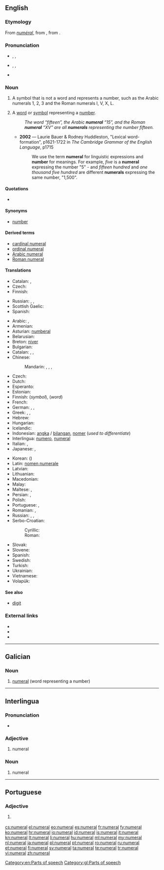 {{also|numéral}}
==English==
{{wikipedia}}

===Etymology===
From {{etyl|frm}} ''[[numéral]]'', from {{etyl|la}} {{term|numeralis|numerālis|pertaining to a number|lang=la}}, from {{term|numerus||a number|lang=la}}.

===Pronunciation===
* {{a|RP}} {{enPR|nyo͞o'mərəl}}, {{IPA|/ˈnjuːməɹəl/}}, {{X-SAMPA|/'nju:m@r@l/}}
* {{a|US}} {{enPR|no͞o'mərəl}}, {{IPA|/ˈnumɝəl/}}, {{X-SAMPA|/'num3r@l/}}
* {{audio|en-us-numeral.ogg|Audio (US)}}

===Noun===
{{en-noun}}

# A symbol that is not a word and represents a number, such as the Arabic numerals 1, 2, 3 and the Roman numerals I, V, X, L.
# {{linguistics}} A [[word]] or [[symbol]] representing a [[number]].
#: ''The word “fifteen”, the Arabic '''numeral''' “15”, and the Roman '''numeral''' “XV” are all '''numerals''' representing the number fifteen.''
#* '''2002''' — Laurie Bauer & Rodney Huddleston, "Lexical word-formation", p1621-1722 in ''The Cambridge Grammar of the English Language'', p1715
#*: We use the term '''numeral''' for linguistic expressions and '''number''' for meanings.  For example, ''five'' is a '''numeral''' expressing the number "5" - and ''fifteen hundred'' and ''one thousand five hundred'' are different '''numerals''' expressing the same number, "1,500".

====Quotations====
* {{seeCites}}

====Synonyms====
* {{sense|word or symbol representing a number}} [[number]]

====Derived terms====
* [[cardinal numeral]]
* [[ordinal numeral]]
* [[Arabic numeral]]
* [[Roman numeral]]

====Translations====
{{trans-top|non-word symbol that represents a number}}
* Catalan: {{t|ca|número|m}}, {{t|ca|xifra}}
* Czech: {{t+|cs|číslice|f}}
* Finnish: {{t+|fi|numero}}
{{trans-mid}}
* Russian: {{t+|ru|цифра|f|tr=cífra}}, {{t|ru|число|n|tr=čisló|sc=Cyrl}}, {{t|ru|номер|m|tr=nómer|sc=Cyrl}}
* Scottish Gaelic: {{t-|gd|figear|m|xs=Scottish Gaelic}}
* Spanish: {{t|es|número|m}}
{{trans-bottom}}

{{trans-top|word or symbol representing a number}}
* Arabic: {{t-|ar|عدد|m|tr=ʿádad}}, {{t-|ar|رقم|m|tr=ráqam, raqm}}
* Armenian: {{t-|hy|թվական|tr=t'vakan}}
* Asturian: [[numberal]]
* Belarusian: {{t|be|лічэбнік|m|tr=ličébnik|sc=Cyrl}}
* Breton: [[niver]] {{m}}
* Bulgarian: {{t|bg|числително име|n|tr=čislítelno íme|sc=Cyrl}}
* Catalan: {{t|ca|número|m}}, {{t|ca|xifra|f}}, {{t|ca|numeral|m}}
* Chinese:
*: Mandarin: {{t+|cmn|數詞|sc=Hani}},  {{t|cmn|数词|tr=shùcí|sc=Hani}},  {{t+|cmn|數字|sc=Hani}},  {{t+|cmn|数字|tr=shùzì|sc=Hani}}
* Czech: {{t-|cs|číslovka|f}}
* Dutch: {{t+|nl|telwoord|n}}
* Esperanto: {{t+|eo|numeralo|xs=Esperanto}}
* Estonian: {{t|et|arvsõna}}
* Finnish: {{t+|fi|numero}} (''symbol''), {{t+|fi|numeraali}} (''word'')
* French: {{t+|fr|chiffre|m}}
* German: {{t+|de|Zahl|f}}, {{t+|de|Ziffer|f}}, {{t|de|Zahlwort|n}}
* Greek: {{t+|el|αριθμός|m|tr=arithmós}}, {{t+|el|νούμερο|n|tr=noúmero}}, {{t+|el|ψηφίο|n|tr=psephío}}
* Hebrew: {{t|he|ספרה|f|tr=sifra|sc=Hebr}}
* Hungarian: {{t|hu|számnév}}
* Icelandic: {{t+|is|töluorð|n}}
* Indonesian: [[angka]] / [[bilang|bilangan]], [[nomer]] (''used to differentiate'')
* Interlingua: [[numero#Interlingua|numero]], [[numeral#Interlingua|numeral]]
* Italian: {{t+|it|numero|m}}, {{t+|it|cifra|f}}
* Japanese: {{t|ja|数字|tr=すうじ, sūji|sc=Jpan}}, {{t|ja|数詞|tr=すうし, sūshi|sc=Jpan}}
{{trans-mid}}
* Korean: {{t|ko|숫자|tr=sutja|sc=Kore}} ({{t|ko|數字|sc=Kore}})
* Latin: [[nomen numerale]]
* Latvian: {{t|lv|skaitļa vārds }}
* Lithuanian: {{t|lt|skaitvardis|m}}
* Macedonian: {{t|mk|број|m|tr=broj|sc=Cyrl}}
* Malay: {{t+|ms|angka|xs=Malay}}
* Maltese: {{t+|mt|numru|xs=Maltese}}, {{t-|mt|ċifra|xs=Maltese}}
* Persian: {{t|fa|عدد|tr='adad|sc=fa-Arab}}, {{t|fa|رقم|tr=raqam|sc=fa-Arab}}
* Polish: {{t+|pl|liczebnik|m}}
* Portuguese: {{t+|pt|número}}, {{t+|pt|numeral}}
* Romanian: {{t+|ro|număr|n}}, {{t+|ro|numeral|n}}
* Russian: {{t+|ru|числительное|tr=čislítelʹnoje}},  {{t-|ru|имя числительное|n|tr=ímja čislítelʹnoje}},  {{t+|ru|цифра|f|tr=cífra}}
* Serbo-Croatian:
*: Cyrillic: {{t|sh|број|m}}
*: Roman: {{t|sh|broj|m}}
* Slovak: {{t-|sk|číslovka|f}}
* Slovene: {{t-|sl|številka}}
* Spanish: {{t+|es|letra numeral|m}}
* Swedish: {{t+|sv|siffra|c}}
* Turkish: {{t|tr|rakam}}
* Ukrainian: {{t|uk|числівник|m|tr=čyslívnyk|sc=Cyrl}}
* Vietnamese: {{t|vi|chữ số}}
* Volapük: {{t|vo|numavöd}}
{{trans-bottom}}

====See also====
* [[digit]]

===External links===
* {{R:Webster 1913}}
* {{R:Century 1911}}
* {{R:OneLook}}

[[Category:en:Parts of speech]]

----

==Galician==

===Noun===
{{gl-noun|m|numerais}}

# {{grammar|lang=gl}} [[#English|numeral]] (word representing a number)

[[Category:gl:Parts of speech]]

----

==Interlingua==

===Pronunciation===
* {{IPA|/numeˈral/|lang=ia}}

===Adjective===
{{head|ia|adjective}}

# numeral

===Noun===
{{head|ia|noun}}

# numeral

----

==Portuguese==

===Adjective===
{{pt-adj|numera|l|comp=no}}

# {{linguistics|lang=pt}} {{l|en|numeral}}

[[cs:numeral]]
[[el:numeral]]
[[eo:numeral]]
[[es:numeral]]
[[fr:numeral]]
[[fy:numeral]]
[[ko:numeral]]
[[hr:numeral]]
[[io:numeral]]
[[id:numeral]]
[[is:numeral]]
[[it:numeral]]
[[kn:numeral]]
[[lt:numeral]]
[[li:numeral]]
[[hu:numeral]]
[[ml:numeral]]
[[my:numeral]]
[[nl:numeral]]
[[ja:numeral]]
[[pl:numeral]]
[[pt:numeral]]
[[ro:numeral]]
[[ru:numeral]]
[[et:numeral]]
[[fi:numeral]]
[[sv:numeral]]
[[ta:numeral]]
[[te:numeral]]
[[tr:numeral]]
[[vi:numeral]]
[[zh:numeral]]